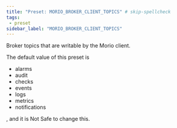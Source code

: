 ```yaml
---
title: "Preset: MORIO_BROKER_CLIENT_TOPICS" # skip-spellcheck
tags:
 - preset
sidebar_label: "MORIO_BROKER_CLIENT_TOPICS"
---
```


Broker topics that are writable by the Morio client.

<Note>

The default value of this preset is <ul><li>alarms</li> <li>audit</li> <li>checks</li> <li>events</li> <li>logs</li> <li>metrics</li> <li>notifications</li></ul>, and it is <Label style="danger">Not Safe</Label> to change this.

</Note>
